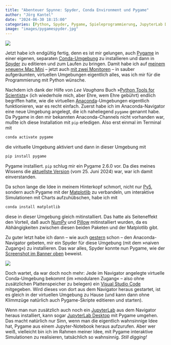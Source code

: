 ```yaml
---
title: "Abenteuer Spynne: Spyder, Conda Environment und Pygame"
author: "Jörg Kantel"
date: "2024-06-30 18:15:00"
categories: [Python, Spyder, Pygame, Spieleprogrammierung, JupyterLab Desktop]
image: "images/pygamespyder.jpg"
---
```


[![](images/pygamespyder-b.jpg)](https://www.flickr.com/photos/schockwellenreiter/53825996374/)

Jetzt habe ich endgültig fertig, denn es ist mir gelungen, auch [Pygame](http://cognitiones.kantel-chaos-team.de/multimedia/spieleprogrammierung/pygame.html) in einer eigenen, separaten [Conda-Umgebung](https://kantel.github.io/posts/2024062502_python_envs/) zu installieren und dann in [Spyder](http://cognitiones.kantel-chaos-team.de/programmierung/python/spyder.html) zu editieren und zum Laufen zu bringen. Damit habe ich auf [meinem »neuen« Mac Mini](https://kantel.github.io/posts/2024062301_mac_mini/) -- jetzt auch [mit zwei Monitoren](https://kantel.github.io/posts/2024062601_2_monitore/) -- in sauber aufgeräumten, virtuellen Umgebungen eigentlich alles, was ich mir für die Programmierung mit Python wünsche.

Nachdem ich dank der Hilfe von *Lee Vaughans* Buch »[Python Tools for Scientists](https://nostarch.com/python-tools-scientists)« (ich wiederhole mich, aber Ehre, wem Ehre gebührt) endlich begriffen hatte, wie die virtuellen [Anaconda](http://cognitiones.kantel-chaos-team.de/programmierung/python/anaconda.html)-Umgebungen eigentlich funktionieren, war es recht einfach. Zuerst habe ich im Anaconda-Navigator eine neue Umgebung angelegt, die ich naheliegend `pygame` genannt habe. Da Pygame in den mir bekannten Anaconda-Channels nicht vorhanden war, mußte ich diese Installation mit `pip` erledigen. Also erst einmal im Terminal mit

~~~bash
conda activate pygame
~~~

die virituelle Umgebung aktiviert und dann in dieser Umgebung mit

~~~bash
pip install pygame
~~~

Pygame installiert. `pip` schlug mir ein Pygame 2.6.0 vor. Da dies meines Wissens die [aktuellste Version](https://www.pygame.org/news/2024/6/pygame-2-6-0) (vom 25. Juni 2024) war, war ich damit einverstanden.

Da schon lange die Idee in meinem Hinterkopf schmort, nicht nur [Py5](http://cognitiones.kantel-chaos-team.de/programmierung/creativecoding/processing/py5.html), sondern auch Pygame mit der [Matplotlib](http://cognitiones.kantel-chaos-team.de/programmierung/python/matplotlib.html) zu verbandeln, um interaktive Simulationen mit Charts aufzuhübschen, habe ich mit

~~~bash
conda install matplotlib
~~~

diese in dieser Umgebung gleich mitinstalliert. Das hatte als Seiteneffekt den Vorteil, daß auch [NumPy](http://cognitiones.kantel-chaos-team.de/programmierung/python/numpy.html) und [Pillow](http://cognitiones.kantel-chaos-team.de/programmierung/python/pillow.html) mitinstalliert wurden, da es Abhängigkeiten zwischen diesen beiden Paketen und der Matplotlib gibt.

Zu guter letzt habe ich dann -- wie auch [gestern](https://kantel.github.io/posts/2024062901_conda_py5_spyder/) schon -- den Anaconda-Navigator gebeten, mir ein Spyder für diese Umgebung (mit dem »naiven Zugang«) zu installieren. Das war alles, Spyder konnte nun Pygame, wie der [Screenshot im Banner oben](https://www.flickr.com/photos/schockwellenreiter/53825996374/) beweist.

[![](images/pygamevscode.jpg)](https://www.flickr.com/photos/schockwellenreiter/53826046554/)

Doch wartet, da war doch noch mehr: Jede im Navigator angelegte virtuelle Conda-Umgebung bekommt (im »modularen Zugang« -- also ohne zusätzlichen Plattenspeicher zu belegen) ein [Visual Studio Code](http://cognitiones.kantel-chaos-team.de/produktivitaet/visualstudiocode.html) mitgegeben. Wird dieses von dort aus dem Navigator heraus gestartet, ist es gleich in der virtuellen Umgebung zu Hause (und kann dann ohne Klimmzüge natürlich auch Pygame-Skripte editieren und starten).

Wenn man nun zusätzlich auch noch ein [JupyterLab](http://cognitiones.kantel-chaos-team.de/programmierung/python/jupyterlab.html) aus dem Navigator heraus installiert, kann sogar [JupyterLab Desktop](http://cognitiones.kantel-chaos-team.de/programmierung/python/jupyterlabdesktop.html) mit Pygame umgehen. Das macht natürlich nur Sinn, wenn man die eigentlich wahnsinnige Idee hat, Pygame aus einem Jupyter-Notebook heraus aufzurufen. Aber wer weiß, vielleicht bin ich im Rahmen meiner Idee, mit Pygame interaktive Simulationen zu realisieren, tatsächlich so wahnsinnig. *Still digging!*